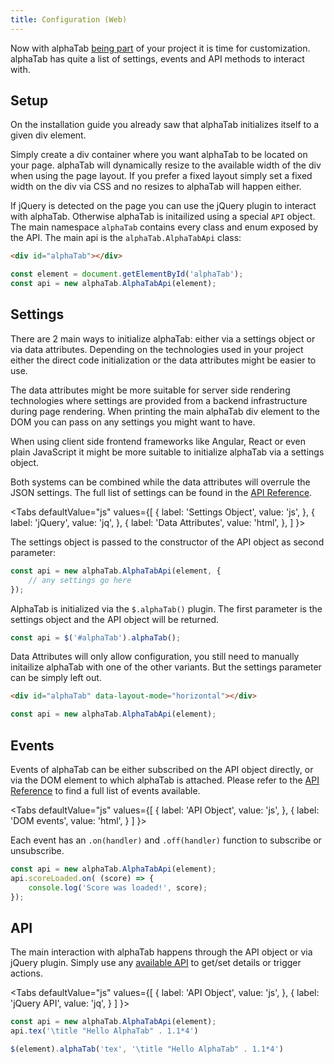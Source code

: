 ```yaml
---
title: Configuration (Web)
---
```


Now with alphaTab [being part](/docs/getting-started/installation-web) of your project it is time for customization.
alphaTab has quite a list of settings, events and API methods to interact with.

## Setup

On the installation guide you already saw that alphaTab initializes itself to a given div element. 

Simply create a div container where you want alphaTab to be located on your page. alphaTab will dynamically resize
to the available width of the div when using the page layout. If you prefer a fixed layout simply set a fixed width on the div via CSS
and no resizes to alphaTab will happen either. 

If jQuery is detected on the page you can use the jQuery plugin to interact with alphaTab. Otherwise alphaTab is initailized using a special `API`
object. The main namespace `alphaTab` contains every class and enum exposed by the API. The main api is the `alphaTab.AlphaTabApi`
class:

```html
<div id="alphaTab"></div>
```
```js
const element = document.getElementById('alphaTab');
const api = new alphaTab.AlphaTabApi(element);
```

## Settings

There are 2 main ways to initialize alphaTab: either via a settings object or via data attributes. 
Depending on the technologies used in your project either the direct code initialization or the data attributes might be easier to use. 

The data attributes might be more suitable for server side rendering technologies where settings are provided from a backend infrastructure
during page rendering. When printing the main alphaTab div element to the DOM you can pass on any settings you might want to have. 

When using client side frontend frameworks like Angular, React or even plain JavaScript it might be more suitable to initialize alphaTab
via a settings object. 

Both systems can be combined while the data attributes will overrule the JSON settings. 
The full list of settings can be found in the [API Reference](/docs/reference/settings). 


<Tabs
  defaultValue="js"
  values={[
    { label: 'Settings Object', value: 'js', },
    { label: 'jQuery', value: 'jq', },
    { label: 'Data Attributes', value: 'html', },
  ]
}>
<TabItem value="js">

The settings object is passed to the constructor of the API object as second parameter: 

```js
const api = new alphaTab.AlphaTabApi(element, {
    // any settings go here    
});
```

</TabItem>
<TabItem value="jq">

AlphaTab is initialized via the `$.alphaTab()` plugin. The first parameter is the settings object and the API object will be returned. 

```js
const api = $('#alphaTab').alphaTab();
```

</TabItem>
<TabItem value="html">

Data Attributes will only allow configuration, you still need to manually initailize alphaTab with one of the other variants. 
But the settings parameter can be simply left out. 

```html
<div id="alphaTab" data-layout-mode="horizontal"></div>
```
```js
const api = new alphaTab.AlphaTabApi(element);
```

</TabItem>
</Tabs>

## Events

Events of alphaTab can be either subscribed on the API object directly, or via the DOM element to which alphaTab is attached. 
Please refer to the [API Reference](/docs/reference/api) to find a full list of events available.

<Tabs
  defaultValue="js"
  values={[
    { label: 'API Object', value: 'js', },
    { label: 'DOM events', value: 'html', }
  ]
}>
<TabItem value="js">

Each event has an `.on(handler)` and `.off(handler)` function to subscribe or unsubscribe. 

```js
const api = new alphaTab.AlphaTabApi(element);
api.scoreLoaded.on( (score) => {
    console.log('Score was loaded!', score);
});
```

</TabItem>
</Tabs>

## API

The main interaction with alphaTab happens through the API object or via jQuery plugin. 
Simply use any [available API](/docs/reference/api) to get/set details or trigger actions. 

<Tabs
  defaultValue="js"
  values={[
    { label: 'API Object', value: 'js', },
    { label: 'jQuery API', value: 'jq', }
  ]
}>
<TabItem value="js">

```js
const api = new alphaTab.AlphaTabApi(element);
api.tex('\title "Hello AlphaTab" . 1.1*4')
```

</TabItem>
<TabItem value="jq">

```js
$(element).alphaTab('tex', '\title "Hello AlphaTab" . 1.1*4')
```

</TabItem>

</Tabs>